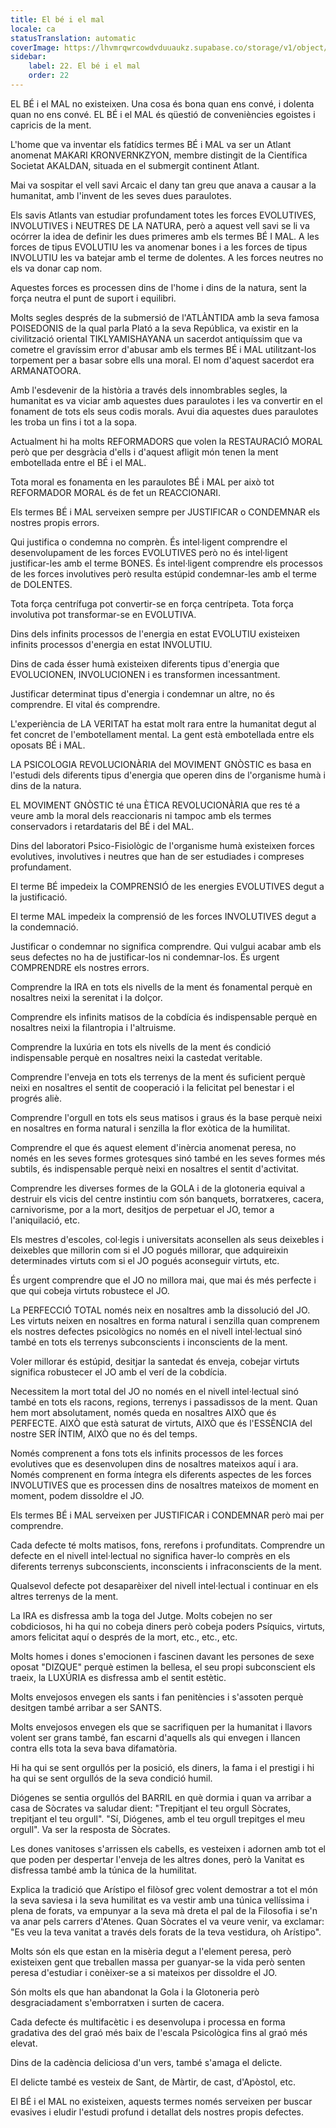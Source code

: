 ```yaml
---
title: El bé i el mal
locale: ca
statusTranslation: automatic
coverImage: https://lhvmrqwrcowdvduuaukz.supabase.co/storage/v1/object/public/strapi-uploads/small_cover-educacion-fundamental.webp-2d51a7828a2b1309555be27f7e2a61a0.webp
sidebar:
    label: 22. El bé i el mal
    order: 22
---
```

EL BÉ i el MAL no existeixen. Una cosa és bona quan ens convé, i dolenta quan no ens convé. EL BÉ i el MAL és qüestió de conveniències egoistes i capricis de la ment.

L'home que va inventar els fatídics termes BÉ i MAL va ser un Atlant anomenat MAKARI KRONVERNKZYON, membre distingit de la Científica Societat AKALDAN, situada en el submergit continent Atlant.

Mai va sospitar el vell savi Arcaic el dany tan greu que anava a causar a la humanitat, amb l'invent de les seves dues paraulotes.

Els savis Atlants van estudiar profundament totes les forces EVOLUTIVES, INVOLUTIVES i NEUTRES DE LA NATURA, però a aquest vell savi se li va ocórrer la idea de definir les dues primeres amb els termes BÉ I MAL. A les forces de tipus EVOLUTIU les va anomenar bones i a les forces de tipus INVOLUTIU les va batejar amb el terme de dolentes. A les forces neutres no els va donar cap nom.

Aquestes forces es processen dins de l'home i dins de la natura, sent la força neutra el punt de suport i equilibri.

Molts segles després de la submersió de l'ATLÀNTIDA amb la seva famosa POISEDONIS de la qual parla Plató a la seva República, va existir en la civilització oriental TIKLYAMISHAYANA un sacerdot antiquíssim que va cometre el gravíssim error d'abusar amb els termes BÉ i MAL utilitzant-los torpement per a basar sobre ells una moral. El nom d'aquest sacerdot era ARMANATOORA.

Amb l'esdevenir de la història a través dels innombrables segles, la humanitat es va viciar amb aquestes dues paraulotes i les va convertir en el fonament de tots els seus codis morals. Avui dia aquestes dues paraulotes les troba un fins i tot a la sopa.

Actualment hi ha molts REFORMADORS que volen la RESTAURACIÓ MORAL però que per desgràcia d'ells i d'aquest afligit món tenen la ment embotellada entre el BÉ i el MAL.

Tota moral es fonamenta en les paraulotes BÉ i MAL per això tot REFORMADOR MORAL és de fet un REACCIONARI.

Els termes BÉ i MAL serveixen sempre per JUSTIFICAR o CONDEMNAR els nostres propis errors.

Qui justifica o condemna no comprèn. És intel·ligent comprendre el desenvolupament de les forces EVOLUTIVES però no és intel·ligent justificar-les amb el terme BONES. És intel·ligent comprendre els processos de les forces involutives però resulta estúpid condemnar-les amb el terme de DOLENTES.

Tota força centrífuga pot convertir-se en força centrípeta. Tota força involutiva pot transformar-se en EVOLUTIVA.

Dins dels infinits processos de l'energia en estat EVOLUTIU existeixen infinits processos d'energia en estat INVOLUTIU.

Dins de cada ésser humà existeixen diferents tipus d'energia que EVOLUCIONEN, INVOLUCIONEN i es transformen incessantment.

Justificar determinat tipus d'energia i condemnar un altre, no és comprendre. El vital és comprendre.

L'experiència de LA VERITAT ha estat molt rara entre la humanitat degut al fet concret de l'embotellament mental. La gent està embotellada entre els oposats BÉ i MAL.

LA PSICOLOGIA REVOLUCIONÀRIA del MOVIMENT GNÒSTIC es basa en l'estudi dels diferents tipus d'energia que operen dins de l'organisme humà i dins de la natura.

EL MOVIMENT GNÒSTIC té una ÈTICA REVOLUCIONÀRIA que res té a veure amb la moral dels reaccionaris ni tampoc amb els termes conservadors i retardataris del BÉ i del MAL.

Dins del laboratori Psico-Fisiològic de l'organisme humà existeixen forces evolutives, involutives i neutres que han de ser estudiades i compreses profundament.

El terme BÉ impedeix la COMPRENSIÓ de les energies EVOLUTIVES degut a la justificació.

El terme MAL impedeix la comprensió de les forces INVOLUTIVES degut a la condemnació.

Justificar o condemnar no significa comprendre. Qui vulgui acabar amb els seus defectes no ha de justificar-los ni condemnar-los. És urgent COMPRENDRE els nostres errors.

Comprendre la IRA en tots els nivells de la ment és fonamental perquè en nosaltres neixi la serenitat i la dolçor.

Comprendre els infinits matisos de la cobdícia és indispensable perquè en nosaltres neixi la filantropia i l'altruisme.

Comprendre la luxúria en tots els nivells de la ment és condició indispensable perquè en nosaltres neixi la castedat veritable.

Comprendre l'enveja en tots els terrenys de la ment és suficient perquè neixi en nosaltres el sentit de cooperació i la felicitat pel benestar i el progrés aliè.

Comprendre l'orgull en tots els seus matisos i graus és la base perquè neixi en nosaltres en forma natural i senzilla la flor exòtica de la humilitat.

Comprendre el que és aquest element d'inèrcia anomenat peresa, no només en les seves formes grotesques sinó també en les seves formes més subtils, és indispensable perquè neixi en nosaltres el sentit d'activitat.

Comprendre les diverses formes de la GOLA i de la glotoneria equival a destruir els vicis del centre instintiu com són banquets, borratxeres, cacera, carnivorisme, por a la mort, desitjos de perpetuar el JO, temor a l'aniquilació, etc.

Els mestres d'escoles, col·legis i universitats aconsellen als seus deixebles i deixebles que millorin com si el JO pogués millorar, que adquireixin determinades virtuts com si el JO pogués aconseguir virtuts, etc.

És urgent comprendre que el JO no millora mai, que mai és més perfecte i que qui cobeja virtuts robustece el JO.

La PERFECCIÓ TOTAL només neix en nosaltres amb la dissolució del JO. Les virtuts neixen en nosaltres en forma natural i senzilla quan comprenem els nostres defectes psicològics no només en el nivell intel·lectual sinó també en tots els terrenys subconscients i inconscients de la ment.

Voler millorar és estúpid, desitjar la santedat és enveja, cobejar virtuts significa robustecer el JO amb el verí de la cobdícia.

Necessitem la mort total del JO no només en el nivell intel·lectual sinó també en tots els racons, regions, terrenys i passadissos de la ment. Quan hem mort absolutament, només queda en nosaltres AIXÒ que és PERFECTE. AIXÒ que està saturat de virtuts, AIXÒ que és l'ESSÈNCIA del nostre SER ÍNTIM, AIXÒ que no és del temps.

Només comprenent a fons tots els infinits processos de les forces evolutives que es desenvolupen dins de nosaltres mateixos aquí i ara. Només comprenent en forma íntegra els diferents aspectes de les forces INVOLUTIVES que es processen dins de nosaltres mateixos de moment en moment, podem dissoldre el JO.

Els termes BÉ i MAL serveixen per JUSTIFICAR i CONDEMNAR però mai per comprendre.

Cada defecte té molts matisos, fons, rerefons i profunditats. Comprendre un defecte en el nivell intel·lectual no significa haver-lo comprès en els diferents terrenys subconscients, inconscients i infraconscients de la ment.

Qualsevol defecte pot desaparèixer del nivell intel·lectual i continuar en els altres terrenys de la ment.

La IRA es disfressa amb la toga del Jutge. Molts cobejen no ser cobdiciosos, hi ha qui no cobeja diners però cobeja poders Psíquics, virtuts, amors felicitat aquí o després de la mort, etc., etc., etc.

Molts homes i dones s'emocionen i fascinen davant les persones de sexe oposat "DIZQUE" perquè estimen la bellesa, el seu propi subconscient els traeix, la LUXÚRIA es disfressa amb el sentit estètic.

Molts envejosos envegen els sants i fan penitències i s'assoten perquè desitgen també arribar a ser SANTS.

Molts envejosos envegen els que se sacrifiquen per la humanitat i llavors volent ser grans també, fan escarni d'aquells als qui envegen i llancen contra ells tota la seva bava difamatòria.

Hi ha qui se sent orgullós per la posició, els diners, la fama i el prestigi i hi ha qui se sent orgullós de la seva condició humil.

Diógenes se sentia orgullós del BARRIL en què dormia i quan va arribar a casa de Sòcrates va saludar dient: "Trepitjant el teu orgull Sòcrates, trepitjant el teu orgull". "Sí, Diógenes, amb el teu orgull trepitges el meu orgull". Va ser la resposta de Sòcrates.

Les dones vanitoses s'arrissen els cabells, es vesteixen i adornen amb tot el que poden per despertar l'enveja de les altres dones, però la Vanitat es disfressa també amb la túnica de la humilitat.

Explica la tradició que Arístipo el filòsof grec volent demostrar a tot el món la seva saviesa i la seva humilitat es va vestir amb una túnica vellíssima i plena de forats, va empunyar a la seva mà dreta el pal de la Filosofia i se'n va anar pels carrers d'Atenes. Quan Sòcrates el va veure venir, va exclamar: "Es veu la teva vanitat a través dels forats de la teva vestidura, oh Arístipo".

Molts són els que estan en la misèria degut a l'element peresa, però existeixen gent que treballen massa per guanyar-se la vida però senten peresa d'estudiar i conèixer-se a si mateixos per dissoldre el JO.

Són molts els que han abandonat la Gola i la Glotoneria però desgraciadament s'emborratxen i surten de cacera.

Cada defecte és multifacètic i es desenvolupa i processa en forma gradativa des del graó més baix de l'escala Psicològica fins al graó més elevat.

Dins de la cadència deliciosa d'un vers, també s'amaga el delicte.

El delicte també es vesteix de Sant, de Màrtir, de cast, d'Apòstol, etc.

El BÉ i el MAL no existeixen, aquests termes només serveixen per buscar evasives i eludir l'estudi profund i detallat dels nostres propis defectes.

